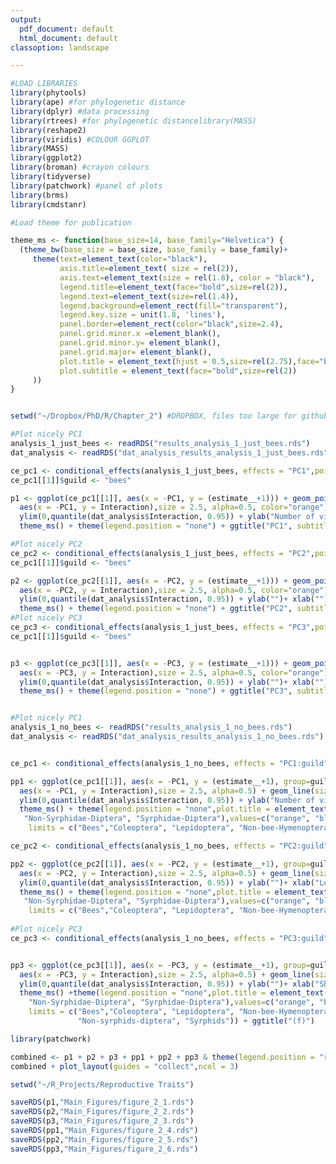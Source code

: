```yaml
---
output:
  pdf_document: default
  html_document: default
classoption: landscape

---
```




```r

#LOAD LIBRARIES 
library(phytools)
library(ape) #for phylogenetic distance
library(dplyr) #data processing
library(rtrees) #for phylogenetic distancelibrary(MASS)
library(reshape2)
library(viridis) #COLOUR GGPLOT
library(MASS)
library(ggplot2)
library(broman) #crayon colours
library(tidyverse)
library(patchwork) #panel of plots
library(brms)
library(cmdstanr)

#Load theme for publication

theme_ms <- function(base_size=14, base_family="Helvetica") {
  (theme_bw(base_size = base_size, base_family = base_family)+
     theme(text=element_text(color="black"),
           axis.title=element_text( size = rel(2)),
           axis.text=element_text(size = rel(1.8), color = "black"),
           legend.title=element_text(face="bold",size=rel(2)),
           legend.text=element_text(size=rel(1.4)),
           legend.background=element_rect(fill="transparent"),
           legend.key.size = unit(1.8, 'lines'),
           panel.border=element_rect(color="black",size=2.4),
           panel.grid.minor.x =element_blank(),
           panel.grid.minor.y= element_blank(),
           panel.grid.major= element_blank(),
           plot.title = element_text(hjust = 0.5,size=rel(2.75),face="bold"),
           plot.subtitle = element_text(face="bold",size=rel(2))
     ))
}


setwd("~/Dropbox/PhD/R/Chapter_2") #DROPBOX, files too large for github

#Plot nicely PC1
analysis_1_just_bees <- readRDS("results_analysis_1_just_bees.rds")
dat_analysis <- readRDS("dat_analysis_results_analysis_1_just_bees.rds")

ce_pc1 <- conditional_effects(analysis_1_just_bees, effects = "PC1",points=T) 
ce_pc1[[1]]$guild <- "bees"

p1 <- ggplot(ce_pc1[[1]], aes(x = -PC1, y = (estimate__+1))) + geom_point(data = dat_analysis,
  aes(x = -PC1, y = Interaction),size = 2.5, alpha=0.5, color="orange") + geom_line(size=1.4, color="orange") + 
  ylim(0,quantile(dat_analysis$Interaction, 0.95)) + ylab("Number of visits")+ xlab("")+
  theme_ms() + theme(legend.position = "none") + ggtitle("PC1", subtitle = "(a)")

#Plot nicely PC2
ce_pc2 <- conditional_effects(analysis_1_just_bees, effects = "PC2",points=T) 
ce_pc1[[1]]$guild <- "bees"

p2 <- ggplot(ce_pc2[[1]], aes(x = -PC2, y = (estimate__+1))) + geom_point(data = dat_analysis,
  aes(x = -PC2, y = Interaction),size = 2.5, alpha=0.5, color="orange") + geom_line(size=1.4, color="orange") + 
  ylim(0,quantile(dat_analysis$Interaction, 0.95)) + ylab("")+ xlab("")+
  theme_ms() + theme(legend.position = "none") + ggtitle("PC2", subtitle = "(b)")
#Plot nicely PC3
ce_pc3 <- conditional_effects(analysis_1_just_bees, effects = "PC3",points=T)
ce_pc1[[1]]$guild <- "bees"


p3 <- ggplot(ce_pc3[[1]], aes(x = -PC3, y = (estimate__+1))) + geom_point(data = dat_analysis,
  aes(x = -PC3, y = Interaction),size = 2.5, alpha=0.5, color="orange") + geom_line(size=1.4, color="orange") + 
  ylim(0,quantile(dat_analysis$Interaction, 0.95)) + ylab("")+ xlab("")+
  theme_ms() + theme(legend.position = "none") + ggtitle("PC3", subtitle = "(c)")


#Plot nicely PC1
analysis_1_no_bees <- readRDS("results_analysis_1_no_bees.rds")
dat_analysis <- readRDS("dat_analysis_results_analysis_1_no_bees.rds")


ce_pc1 <- conditional_effects(analysis_1_no_bees, effects = "PC1:guild",points=T) 

pp1 <- ggplot(ce_pc1[[1]], aes(x = -PC1, y = (estimate__+1), group=guild, colour=guild)) + geom_point(data = dat_analysis,
  aes(x = -PC1, y = Interaction),size = 2.5, alpha=0.5) + geom_line(size=1.4) + 
  ylim(0,quantile(dat_analysis$Interaction, 0.95)) + ylab("Number of visits")+ xlab("High Flower N.    Low Flower N.\nSmall flowers       Large flowers")+
  theme_ms() + theme(legend.position = "none",plot.title = element_text(size=rel(2),hjust = 0,face="bold")) + scale_color_manual(name="Functional groups",labels=c("Anthophila-Hymenoptera (bees)","Coleoptera", "Lepidoptera", "Non-Anthophila-Hymenoptera",
   "Non-Syrphidae-Diptera", "Syrphidae-Diptera"),values=c("orange", "black", "limegreen","#E7298A", "cyan4","blueviolet"),
    limits = c("Bees","Coleoptera", "Lepidoptera", "Non-bee-Hymenoptera","Non-syrphids-diptera", "Syrphids")) + ggtitle("(d)")

ce_pc2 <- conditional_effects(analysis_1_no_bees, effects = "PC2:guild",points=T) 

pp2 <- ggplot(ce_pc2[[1]], aes(x = -PC2, y = (estimate__+1), group=guild, colour=guild)) + geom_point(data = dat_analysis,
  aes(x = -PC2, y = Interaction),size = 2.5, alpha=0.5) + geom_line(size=1.4) + 
  ylim(0,quantile(dat_analysis$Interaction, 0.95)) + ylab("")+ xlab("Low poll. depend. High poll. depend.")+
  theme_ms() + theme(legend.position = "none",plot.title = element_text(size=rel(2),hjust = 0,face="bold")) + scale_color_manual(name="Functional groups",labels=c("Anthophila-Hymenoptera (bees)","Coleoptera", "Lepidoptera", "Non-Anthophila-Hymenoptera",
   "Non-Syrphidae-Diptera", "Syrphidae-Diptera"),values=c("orange", "black", "limegreen","#E7298A", "cyan4","blueviolet"),
    limits = c("Bees","Coleoptera", "Lepidoptera", "Non-bee-Hymenoptera","Non-syrphids-diptera", "Syrphids")) + ggtitle("(e)")
  
#Plot nicely PC3
ce_pc3 <- conditional_effects(analysis_1_no_bees, effects = "PC3:guild",points=T)


pp3 <- ggplot(ce_pc3[[1]], aes(x = -PC3, y = (estimate__+1), group=guild, colour=guild)) + geom_point(data = dat_analysis,
  aes(x = -PC3, y = Interaction),size = 2.5, alpha=0.5) + geom_line(size=1.4) + 
  ylim(0,quantile(dat_analysis$Interaction, 0.95)) + ylab("")+ xlab("Short styles    Long styles\n Low selfing    High selfing")+
  theme_ms() +theme(legend.position = "none",plot.title = element_text(size=rel(2),hjust = 0,face="bold")) + scale_color_manual(name="Functional groups",labels=c("Anthophila-Hymenoptera (bees)","Coleoptera", "Lepidoptera", "Non-Anthophila-Hymenoptera",
    "Non-Syrphidae-Diptera", "Syrphidae-Diptera"),values=c("orange", "black", "limegreen","#E7298A", "cyan4","blueviolet"),
    limits = c("Bees","Coleoptera", "Lepidoptera", "Non-bee-Hymenoptera",
               "Non-syrphids-diptera", "Syrphids")) + ggtitle("(f)")

library(patchwork)

combined <- p1 + p2 + p3 + pp1 + pp2 + pp3 & theme(legend.position = "right")
combined + plot_layout(guides = "collect",ncol = 3)

setwd("~/R_Projects/Reproductive Traits")

saveRDS(p1,"Main_Figures/figure_2_1.rds")
saveRDS(p2,"Main_Figures/figure_2_2.rds")
saveRDS(p3,"Main_Figures/figure_2_3.rds")
saveRDS(pp1,"Main_Figures/figure_2_4.rds")
saveRDS(pp2,"Main_Figures/figure_2_5.rds")
saveRDS(pp3,"Main_Figures/figure_2_6.rds")


```

